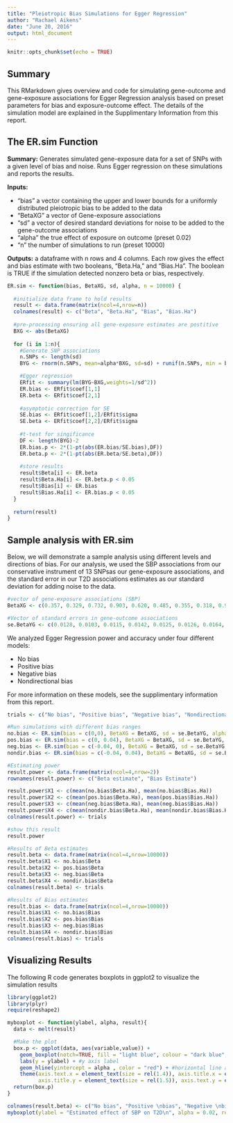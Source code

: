 ---
title: "Pleiotropic Bias Simulations for Egger Regression"
author: "Rachael Aikens"
date: "June 20, 2016"
output: html_document
---

```{r setup, include=FALSE}
knitr::opts_chunk$set(echo = TRUE)
```
## Summary

This RMarkdown gives overview and code for simulating gene-outcome and gene-exposure associations for Egger Regression analysis based on preset parameters for bias and exposure-outcome effect. The details of the simulation model are explained in the Supplimentary Information from this report.

## The ER.sim Function

**Summary:** Generates simulated gene-exposure data for a set of SNPs with a given level of bias and noise.  Runs Egger regression on these simulations and reports the results.

**Inputs:**

* "bias" a vector containing the upper and lower bounds for a uniformly distributed pleiotropic bias to be added to the data
* "BetaXG" a vector of Gene-exposure associations
* "sd" a vector of desired standard deviations for noise to be added to the gene-outcome associations
* "alpha" the true effect of exposure on outcome (preset 0.02)
* "n" the number of simulations to run (preset 10000)

**Outputs:** a dataframe with n rows and 4 columns.  Each row gives the effect and bias estimate with two booleans, "Beta.Ha," and "Bias.Ha".  The boolean is TRUE if the simulation detected nonzero beta or bias, respectively.

```{r}
ER.sim <- function(bias, BetaXG, sd, alpha, n = 10000) {
  
  #initialize data frame to hold results
  result <- data.frame(matrix(ncol=4,nrow=n))
  colnames(result) <- c("Beta", "Beta.Ha", "Bias", "Bias.Ha")
  
  #pre-processing ensuring all gene-exposure estimates are postitive
  BXG <- abs(BetaXG)
  
  for (i in 1:n){
    #Generate SNP associations
    n.SNPs <- length(sd)
    BYG <- rnorm(n.SNPs, mean=alpha*BXG, sd=sd) + runif(n.SNPs, min = bias[1], max = bias[2]) #add uniformly distributed bias based on set limits

    #Egger regression
    ERfit <- summary(lm(BYG~BXG,weights=1/sd^2))
    ER.bias <- ERfit$coef[1,1]
    ER.beta <- ERfit$coef[2,1]
    
    #asymptotic correction for SE
    SE.bias <- ERfit$coef[1,2]/ERfit$sigma
    SE.beta <- ERfit$coef[2,2]/ERfit$sigma
    
    #t-test for singificance
    DF <- length(BYG)-2
    ER.bias.p <- 2*(1-pt(abs(ER.bias/SE.bias),DF))
    ER.beta.p <- 2*(1-pt(abs(ER.beta/SE.beta),DF))
    
    #store results
    result$Beta[i] <- ER.beta
    result$Beta.Ha[i] <- ER.beta.p < 0.05
    result$Bias[i] <- ER.bias
    result$Bias.Ha[i] <- ER.bias.p < 0.05
  }
  
  return(result)
}
```
## Sample analysis with ER.sim

Below, we will demonstrate a sample analysis using different levels and directions of bias.  For our analysis, we used the SBP associations from our conservative instrument of 13 SNPsas our gene-exposure associations, and the standard error in our T2D associations estimates as our standard deviation for adding noise to the data.

```{r, eval=TRUE}
#vector of gene-exposure associations (SBP)
BetaXG <- c(0.357, 0.329, 0.732, 0.903, 0.620, 0.485, 0.355, 0.318, 0.951, 0.553, 0.520, 0.327, 0.471)

#Vector of standard errors in gene-outcome associations
se.BetaYG <- c(0.0128, 0.0103, 0.0115, 0.0142, 0.0125, 0.0126, 0.0164, 0.0169, 0.0157, 0.0117, 0.0155, 0.0113, 0.0106)
```
We analyzed Egger Regression power and accuracy under four different models:

* No bias
* Positive bias
* Negative bias
* Nondirectional bias

For more information on these models, see the supplimentary information from this report.

```{r}
trials <- c("No bias", "Positive bias", "Negative bias", "Nondirectional bias")

#Run simulations with different bias ranges
no.bias <- ER.sim(bias = c(0,0), BetaXG = BetaXG, sd = se.BetaYG, alpha = 0.02)
pos.bias <- ER.sim(bias = c(0, 0.04), BetaXG = BetaXG, sd = se.BetaYG, alpha = 0.02)
neg.bias <- ER.sim(bias = c(-0.04, 0), BetaXG = BetaXG, sd = se.BetaYG, alpha = 0.02)
nondir.bias <- ER.sim(bias = c(-0.04, 0.04), BetaXG = BetaXG, sd = se.BetaYG, alpha = 0.02)

#Estimating power
result.power <- data.frame(matrix(ncol=4,nrow=2))
rownames(result.power) <- c("Beta estimate", "Bias Estimate")

result.power$X1 <- c(mean(no.bias$Beta.Ha), mean(no.bias$Bias.Ha))
result.power$X2 <- c(mean(pos.bias$Beta.Ha), mean(pos.bias$Bias.Ha))
result.power$X3 <- c(mean(neg.bias$Beta.Ha), mean(neg.bias$Bias.Ha))
result.power$X4 <- c(mean(nondir.bias$Beta.Ha), mean(nondir.bias$Bias.Ha))
colnames(result.power) <- trials

#show this result
result.power

#Results of Beta estimates
result.beta <- data.frame(matrix(ncol=4,nrow=10000))
result.beta$X1 <- no.bias$Beta
result.beta$X2 <- pos.bias$Beta
result.beta$X3 <- neg.bias$Beta
result.beta$X4 <- nondir.bias$Beta
colnames(result.beta) <- trials

#Results of Bias estimates
result.bias <- data.frame(matrix(ncol=4,nrow=10000))
result.bias$X1 <- no.bias$Bias
result.bias$X2 <- pos.bias$Bias
result.bias$X3 <- neg.bias$Bias
result.bias$X4 <- nondir.bias$Bias
colnames(result.bias) <- trials
```

## Visualizing Results

The following R code generates boxplots in ggplot2 to visualize the simulation results

```{r}
library(ggplot2)
library(plyr)
require(reshape2)

myboxplot <- function(ylabel, alpha, result){
  data <- melt(result)

  #Make the plot
  box.p <- ggplot(data, aes(variable,value)) + 
    geom_boxplot(notch=TRUE, fill = "light blue", colour = "dark blue", lwd = 0.5) +
    labs(y = ylabel) + #y axis label
    geom_hline(yintercept = alpha , color = "red") + #horizontal line at true effect size
    theme(axis.text.x = element_text(size = rel(1.4)), axis.title.x = element_blank(), #adjust text sizes
          axis.title.y = element_text(size = rel(1.5)), axis.text.y = element_text(size = rel(1.4)))
  return(box.p)
}

colnames(result.beta) <- c("No bias", "Positive \nbias", "Negative \nbias", "Nondirectional \nbias")
myboxplot(ylabel = "Estimated effect of SBP on T2D\n", alpha = 0.02, result = result.beta)

```